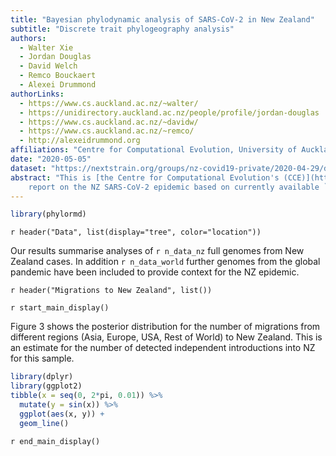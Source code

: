 ---
title: "Bayesian phylodynamic analysis of SARS-CoV-2 in New Zealand"
subtitle: "Discrete trait phylogeography analysis"
authors:
  - Walter Xie
  - Jordan Douglas
  - David Welch
  - Remco Bouckaert
  - Alexei Drummond
authorLinks:
  - https://www.cs.auckland.ac.nz/~walter/
  - https://unidirectory.auckland.ac.nz/people/profile/jordan-douglas
  - https://www.cs.auckland.ac.nz/~davidw/
  - https://www.cs.auckland.ac.nz/~remco/
  - http://alexeidrummond.org
affiliations: "Centre for Computational Evolution, University of Auckland, New Zealand"
date: "2020-05-05"
dataset: "https://nextstrain.org/groups/nz-covid19-private/2020-04-29/discrete-phylogeo/278-time?c=location&d=tree&f_Country=New_Zealand"
abstract: "This is [the Centre for Computational Evolution's (CCE)](https://www.compevol.auckland.ac.nz/)
    report on the NZ SARS-CoV-2 epidemic based on currently available `r n_data_nz + n_data_world` sequences."
---

```{r setup, include=FALSE}
library(phylormd)
```

`r header("Data", list(display="tree", color="location"))`

Our results summarise analyses of `r n_data_nz` full genomes from New Zealand cases.
In addition `r n_data_world` further genomes from the global pandemic have been included to provide context for the NZ epidemic.

`r header("Migrations to New Zealand", list())`

`r start_main_display()`

Figure 3 shows the posterior distribution for the number of migrations from different regions 
(Asia, Europe, USA, Rest of World) to New Zealand.
This is an estimate for the number of detected independent introductions into NZ for this sample.

```{r}
library(dplyr)
library(ggplot2)
tibble(x = seq(0, 2*pi, 0.01)) %>% 
  mutate(y = sin(x)) %>% 
  ggplot(aes(x, y)) + 
  geom_line()
```

`r end_main_display()`
